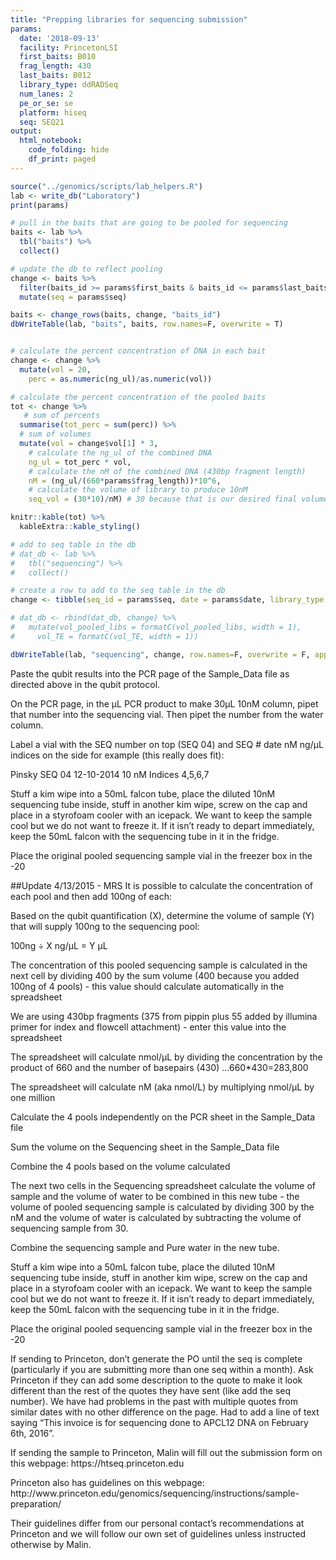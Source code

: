 ```yaml
---
title: "Prepping libraries for sequencing submission"
params:
  date: '2018-09-13'
  facility: PrincetonLSI
  first_baits: B010
  frag_length: 430
  last_baits: B012
  library_type: ddRADSeq
  num_lanes: 2
  pe_or_se: se
  platform: hiseq
  seq: SEQ21
output:
  html_notebook:
    code_folding: hide
    df_print: paged
---
```

```r
source("../genomics/scripts/lab_helpers.R")
lab <- write_db("Laboratory")
print(params)

# pull in the baits that are going to be pooled for sequencing
baits <- lab %>% 
  tbl("baits") %>% 
  collect() 

# update the db to reflect pooling
change <- baits %>% 
  filter(baits_id >= params$first_baits & baits_id <= params$last_baits) %>% 
  mutate(seq = params$seq)

baits <- change_rows(baits, change, "baits_id")
dbWriteTable(lab, "baits", baits, row.names=F, overwrite = T)


# calculate the percent concentration of DNA in each bait
change <- change %>% 
  mutate(vol = 20, 
    perc = as.numeric(ng_ul)/as.numeric(vol))

# calculate the percent concentration of the pooled baits
tot <- change %>% 
   # sum of percents
  summarise(tot_perc = sum(perc)) %>%
  # sum of volumes
  mutate(vol = change$vol[1] * 3,  
    # calculate the ng_ul of the combined DNA
    ng_ul = tot_perc * vol, 
    # calculate the nM of the combined DNA (430bp fragment length)
    nM = (ng_ul/(660*params$frag_length))*10^6, 
    # calculate the volume of library to produce 10nM
    seq_vol = (30*10)/nM) # 30 because that is our desired final volume to send to seq, 10 because we want to send 10nM 

knitr::kable(tot) %>% 
  kableExtra::kable_styling()

# add to seq table in the db
# dat_db <- lab %>% 
#   tbl("sequencing") %>% 
#   collect()

# create a row to add to the seq table in the db
change <- tibble(seq_id = params$seq, date = params$date, library_type = params$library_type, facility = params$facility, platform = params$platform, num_lanes = params$num_lanes, pe_se = params$pe_or_se, vol_pooled_libs = tot$seq_vol, vol_TE = (30-tot$seq_vol), contents = paste(params$first_baits, params$last_baits, sep = "-"))

# dat_db <- rbind(dat_db, change) %>% 
#   mutate(vol_pooled_libs = formatC(vol_pooled_libs, width = 1), 
#     vol_TE = formatC(vol_TE, width = 1))

dbWriteTable(lab, "sequencing", change, row.names=F, overwrite = F, append = T)
```






Paste the qubit results into the PCR page of the Sample_Data file as directed above in the qubit protocol.

On the PCR page, in the µL PCR product to make 30µL 10nM column, pipet that number into the sequencing vial.
Then pipet the number from the water column.

Label a vial with the SEQ number on top (SEQ 04) and  SEQ # date nM ng/µL indices on the side for example (this really does fit):

Pinsky
SEQ 04
12-10-2014
10 nM 
Indices 4,5,6,7

Stuff a kim wipe into a 50mL falcon tube, place the diluted 10nM sequencing tube inside, stuff in another kim wipe, screw on the cap and place in a styrofoam cooler with an icepack.  We want to keep the sample cool but we do not want to freeze it.  If it isn’t ready to depart immediately, keep the 50mL falcon with the sequencing tube in it in the fridge.

Place the original pooled sequencing sample vial in the freezer box in the -20

##Update 4/13/2015 - MRS
It is possible to calculate the concentration of each pool and then add 100ng of each:

Based on the qubit quantification (X), determine the volume of sample (Y) that will supply 100ng to the sequencing pool:

100ng ÷ X ng/µL = Y µL

The concentration of this pooled sequencing sample is calculated in the next cell by dividing 400 by the sum volume (400 because you added 100ng of 4 pools) - this value should calculate automatically in the spreadsheet

We are using 430bp fragments (375 from pippin plus 55 added by illumina primer for index and flowcell attachment) - enter this value into the spreadsheet

The spreadsheet will calculate nmol/µL by dividing the concentration by the product of 660 and the number of basepairs (430) …660*430=283,800

The spreadsheet will calculate nM (aka nmol/L) by multiplying nmol/µL by one million




Calculate the 4 pools independently on the PCR sheet in the Sample_Data file

Sum the volume on the Sequencing sheet in the Sample_Data file

Combine the 4 pools based on the volume calculated 


The next two cells in the Sequencing spreadsheet calculate the volume of sample and the volume of water to be combined in this new tube  - the volume of pooled sequencing sample is calculated by dividing 300 by the nM and the volume of water is calculated by subtracting the volume of sequencing sample from 30.

Combine the sequencing sample and Pure water in the new tube.  

Stuff a kim wipe into a 50mL falcon tube, place the diluted 10nM sequencing tube inside, stuff in another kim wipe, screw on the cap and place in a styrofoam cooler with an icepack.  We want to keep the sample cool but we do not want to freeze it.  If it isn’t ready to depart immediately, keep the 50mL falcon with the sequencing tube in it in the fridge.

Place the original pooled sequencing sample vial in the freezer box in the -20

If sending to Princeton, don’t generate the PO until the seq is complete (particularly if you are submitting more than one seq within a month).  Ask Princeton if they can add some description to the quote to make it look different than the rest of the quotes they have sent (like add the seq number).  We have had problems in the past with multiple quotes from similar dates with no other difference on the page.  Had to add a line of text saying “This invoice is for sequencing done to APCL12 DNA on February 6th, 2016”.

If sending the sample to Princeton, Malin will fill out the submission form on this webpage:
https://htseq.princeton.edu

Princeton also has guidelines on this webpage:
http://www.princeton.edu/genomics/sequencing/instructions/sample-preparation/

Their guidelines differ from our personal contact’s recommendations at Princeton and we will follow our own set of guidelines unless instructed otherwise by Malin.









